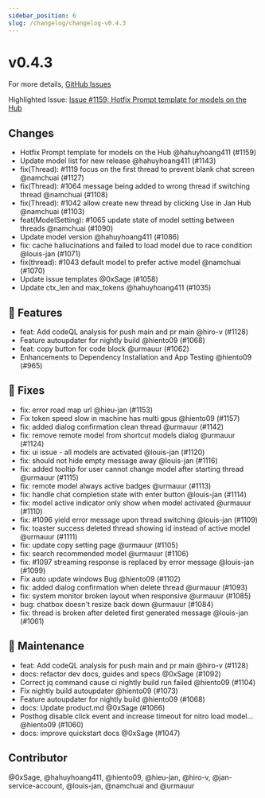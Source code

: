 ```yaml
---
sidebar_position: 6
slug: /changelog/changelog-v0.4.3
---
```

# v0.4.3

For more details, [GitHub Issues](https://github.com/janhq/jan/releases/tag/v0.4.3)

Highlighted Issue:  [Issue #1159: Hotfix Prompt template for models on the Hub](https://github.com/janhq/jan/pull/1159)

## Changes

- Hotfix Prompt template for models on the Hub @hahuyhoang411 (#1159)
- Update model list for new release @hahuyhoang411 (#1143)
- fix(Thread): #1119 focus on the first thread to prevent blank chat screen @namchuai (#1127)
- fix(Thread): #1064 message being added to wrong thread if switching thread @namchuai (#1108)
- fix(Thread): #1042 allow create new thread by clicking Use in Jan Hub @namchuai (#1103)
- feat(ModelSetting): #1065 update state of model setting between threads @namchuai (#1090)
- Update model version @hahuyhoang411 (#1086)
- fix: cache hallucinations and failed to load model due to race condition @louis-jan (#1071)
- fix(thread): #1043 default model to prefer active model @namchuai (#1070)
- Update issue templates @0xSage (#1058)
- Update ctx\_len and max\_tokens @hahuyhoang411 (#1035)

## 🚀 Features

- feat: Add codeQL analysis for push main and pr main @hiro-v (#1128)
- Feature autoupdater for nightly build @hiento09 (#1068)
- feat: copy button for code block @urmauur (#1062)
- Enhancements to Dependency Installation and App Testing @hiento09 (#965)

## 🐛 Fixes

- fix: error road map url @hieu-jan (#1153)
- Fix token speed slow in machine has multi gpus @hiento09 (#1157)
- fix: added dialog confirmation clean thread @urmauur (#1142)
- fix: remove remote model from shortcut models dialog @urmauur (#1124)
- fix: ui issue - all models are activated @louis-jan (#1120)
- fix: should not hide empty message away @louis-jan (#1116)
- fix: added tooltip for user cannot change model after starting thread @urmauur (#1115)
- fix: remote model always active badges @urmauur (#1113)
- fix: handle chat completion state with enter button @louis-jan (#1114)
- fix: model active indicator only show when model activated @urmauur (#1110)
- fix: #1096 yield error message upon thread switching @louis-jan (#1109)
- fix: toaster success deleted thread showing id instead of active model @urmauur (#1111)
- fix: update copy setting page @urmauur (#1105)
- fix: search recommended model @urmauur (#1106)
- fix: #1097 streaming response is replaced by error message @louis-jan (#1099)
- Fix auto update windows Bug @hiento09 (#1102)
- fix: added dialog confirmation when delete thread @urmauur (#1093)
- fix: system monitor broken layout when responsive @urmauur (#1085)
- bug: chatbox doesn't resize back down @urmauur (#1084)
- fix: thread is broken after deleted first generated message @louis-jan (#1061)

## 🧰 Maintenance

- feat: Add codeQL analysis for push main and pr main @hiro-v (#1128)
- docs: refactor dev docs, guides and specs @0xSage (#1092)
- Correct jq command cause ci nightly build run failed @hiento09 (#1104)
- Fix nightly build autoupdater @hiento09 (#1073)
- Feature autoupdater for nightly build @hiento09 (#1068)
- docs: Update product.md @0xSage (#1066)
- Posthog disable click event and increase timeout for nitro load model… @hiento09 (#1060)
- docs: improve quickstart docs @0xSage (#1047)

## Contributor

@0xSage, @hahuyhoang411, @hiento09, @hieu-jan, @hiro-v, @jan-service-account, @louis-jan, @namchuai and @urmauur

